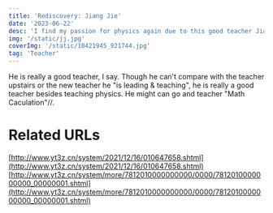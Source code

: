```yaml
---
title: 'Rediscovery: Jiang Jie'
date: '2023-06-22'
desc: 'I find my passion for physics again due to this good teacher Jiang Jie(hahaha doge doge doge). You can think like what you thought. Just joking... or what!'
img: '/static/jj.jpg'
coverImg: '/static/10421945_921744.jpg'
tag: 'Teacher'
---
```


He is really a good teacher, I say. Though he can't compare with the teacher upstairs or the new teacher he "is leading & teaching", he is really a good teacher besides teaching physics. He might can go and teacher "Math Caculation"//.

# Related URLs
[http://www.yt3z.cn/system/2021/12/16/010647658.shtml](http://www.yt3z.cn/system/2021/12/16/010647658.shtml)
[http://www.yt3z.cn/system/more/7812010000000000/0000/7812010000000000_00000001.shtml](http://www.yt3z.cn/system/more/7812010000000000/0000/7812010000000000_00000001.shtml)